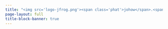 ```yaml
---
title: "<img src='logo-jfrog.png'><span class='phat'>johow</span>.<span class='orange'>IT</span>"
page-layout: full
title-block-banner: true
---
```



